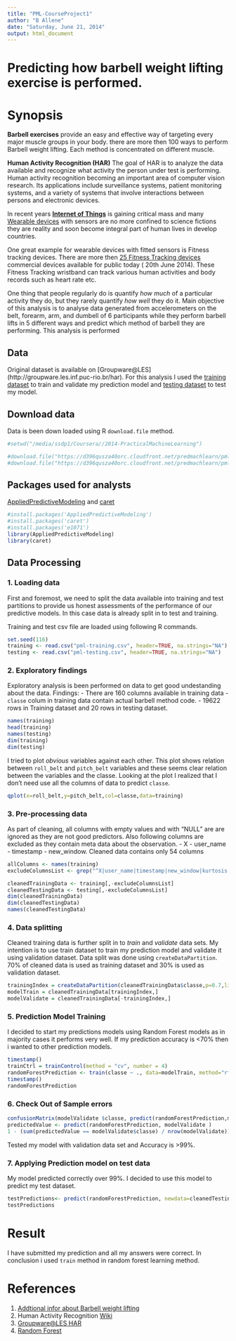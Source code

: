 ```yaml
---
title: "PML-CourseProject1"
author: "B Allene"
date: "Saturday, June 21, 2014"
output: html_document
---
```


Predicting how barbell weight lifting exercise is performed.
========================================================

# Synopsis

**Barbell exercises** provide an easy and effective way of targeting every major muscle groups in your body. there are more then 100 ways to perform Barbell weight lifting. Each method is concentrated on different muscle.

**Human Activity Recognition (HAR)** The goal of HAR is to analyze the data available and recognize what activity the person under test is performing. 
Human activity recognition becoming an important area of computer vision research. Its applications include surveillance systems, patient monitoring systems, and a variety of systems that involve interactions between persons and electronic devices.

In recent years [**Internet of Things**](http://en.wikipedia.org/wiki/Internet_of_Things) is gaining critical mass and many [Wearable devices](http://en.wikipedia.org/wiki/Wearable_technology) with sensors are no more confined to science fictions  they are reality and soon become integral part of human lives in develop countries.

One great example for wearable devices with fitted sensors is Fitness tracking devices. There are more then [25 Fitness Tracking devices](http://time.com/516/26-fitness-trackers-ranked-from-worst-to-first/) commercial devices available for public today ( 20th June 2014). These Fitness Tracking wristband can track various human activities and body records such as heart rate etc.

One thing that people regularly do is quantify *how much* of a particular activity they do, but they rarely quantify *how well* they do it. Main objective of this analysis is to analyse data generated from accelerometers on the belt, forearm, arm, and dumbell of 6 participants while they perform barbell lifts in 5 different ways and predict which method of barbell they are performing.
This analysis is performed 

## Data

Original dataset is available on [Groupware@LES] (http://groupware.les.inf.puc-rio.br/har). For this analysis I used the [training dataset](https://d396qusza40orc.cloudfront.net/predmachlearn/pml-training.csv) to train and validate my prediction model and [testing dataset](https://d396qusza40orc.cloudfront.net/predmachlearn/pml-testing.csv) to test my model.


## Download data 
Data is been down loaded using R `download.file` method.
```r
#setwd("/media/ssdp1/Coursera//2014-PracticalMachineLearning")

#download.file("https://d396qusza40orc.cloudfront.net/predmachlearn/pml-training.csv","pml-training.csv","curl")
#download.file("https://d396qusza40orc.cloudfront.net/predmachlearn/pml-testing.csv","pml-testing.csv","curl")

```

## Packages used for analysts

[AppliedPredictiveModeling](http://cran.r-project.org/web/packages/AppliedPredictiveModeling/index.html) and [caret](http://cran.r-project.org/web/packages/caret/index.html)
```r
#install.packages('AppliedPredictiveModeling')
#install.packages('caret')
#install.packages('e1071')
library(AppliedPredictiveModeling)
library(caret)
```

## Data Processing

### 1. Loading data
First and foremost, we need to split the data available into training and  test partitions to provide us honest assessments of the performance of our predictive models. In this case data is already split in to test and training.

Training and test csv file are loaded using following R commands. 

```r
set.seed(116)
training <- read.csv("pml-training.csv", header=TRUE, na.strings="NA")
testing <- read.csv("pml-testing.csv", header=TRUE, na.strings="NA")
```

### 2. Exploratory findings
Exploratory analysis is been performed on data to get good undestanding about the data. 
Findings:
- There are 160 columns available in training data
- `classe` colum in training data contain actual barbell method code.
- 19622 rows in Training dataset and 20 rows in testing dataset.

```r
names(training)
head(training)
names(testing)
dim(training)
dim(testing)

```

I tried to plot *obvious* variables against each other. 
This plot shows relation between `roll_belt` and `pitch_belt` variables and these seems clear relation between the variables and the classe.
Looking at the plot I realized that I don't need use all the columns of data to predict `classe`. 


``` r
qplot(x=roll_belt,y=pitch_belt,col=classe,data=training)
```

### 3. Pre-processing data

As part of cleaning, all columns with empty values and with "NULL" are are ignored as they are not good predictors. Also following columns are excluded as they contain meta data about the observation.
- X
- user_name
- timestamp
- new_window.
Cleaned data contains only 54 columns
```r
allColumns <- names(training)
excludeColumnsList <- grep("^X|user_name|timestamp|new_window|kurtosis|skewness|max|min|amplitude|var|avg|stddev",allColumns)

cleanedTrainingData <- training[,-excludeColumnsList]
cleanedTestingData <- testing[,-excludeColumnsList]
dim(cleanedTrainingData)
dim(cleanedTestingData)
names(cleanedTestingData)
```

### 4.  Data splitting 
Cleaned training data is further split in to *train* and *validate* data sets. My intention is to use train dataset to train my prediction model and validate it using validation dataset. Data split was done using `createDataPartition`. 70% of cleaned data is used as training dataset and 30% is used as validation dataset.

```r
trainingIndex = createDataPartition(cleanedTrainingData$classe,p=0.7,list=FALSE)
modelTrain = cleanedTrainingData[trainingIndex,]
modelValidate = cleanedTrainingData[-trainingIndex,]
```

### 5. Prediction Model Training
I decided to start my predictions models using Random Forest models as in majority cases it performs very well. If my prediction accuracy is <70% then i wanted to other prediction models.

```r
timestamp()
trainCtrl = trainControl(method = "cv", number = 4)
randomForestPrediction <- train(classe ~ ., data=modelTrain, method="rf", trControl=trainCtrl)
timestamp()
randomForestPrediction
```

### 6. Check Out of Sample errors

```r
confusionMatrix(modelValidate $classe, predict(randomForestPrediction,modelValidate ))
predictedValue <- predict(randomForestPrediction, modelValidate )
1 - (sum(predictedValue == modelValidate$classe) / nrow(modelValidate))
```
Tested my model with validation data set and Accuracy is >99%.

### 7. Applying Prediction model on test data
My model predicted correctly over 99%. I decided to use this model to predict my test dataset.

```r
testPredictions<- predict(randomForestPrediction, newdata=cleanedTestingData)
testPredictions
```
# Result
 
I have submitted my prediction and all my answers were correct.
In conclusion i used `train` method in random forest learning method.

# References
1.  [Addtional infor about Barbell weight lifting](http://www.barbell-exercises.com/exercises/index.html)
2.  Human Activity Recognition [Wiki](http://en.wikipedia.org/wiki/Activity_recognition)
3.  [Groupware@LES HAR](http://groupware.les.inf.puc-rio.br/har)
4.  [Random Forest](http://cran.r-project.org/web/packages/randomForest/randomForest.pdf)
